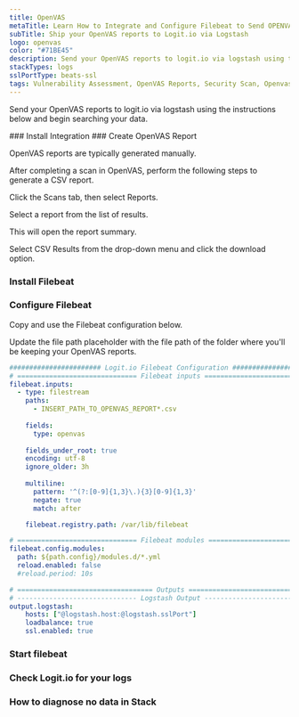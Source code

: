 ```yaml
---
title: OpenVAS
metaTitle: Learn How to Integrate and Configure Filebeat to Send OPENVAS Logs
subTitle: Ship your OpenVAS reports to Logit.io via Logstash
logo: openvas
color: "#71BE45"
description: Send your OpenVAS reports to logit.io via logstash using the instructions below and begin searching your data
stackTypes: logs
sslPortType: beats-ssl
tags: Vulnerability Assessment, OpenVAS Reports, Security Scan, Openvas
---
```


Send your OpenVAS reports to logit.io via logstash using the instructions below and begin searching your data.

<Steps>
  ### Install Integration
  <InstallIntegration/>
  ### Create OpenVAS Report

  OpenVAS reports are typically generated manually.

  After completing a scan in OpenVAS, perform the following steps to generate a CSV report.

  Click the Scans tab, then select Reports.

  Select a report from the list of results.

  This will open the report summary. 

  Select CSV Results from the drop-down menu and click the download option.

  ### Install Filebeat

  <InstallFilebeat />

  ### Configure Filebeat

  Copy and use the Filebeat configuration below.

  Update the file path placeholder with the file path of the folder where you'll be keeping your OpenVAS reports.

  ```yml copy showLineNumbers /@logstash.host/ /@logstash.sslPort/ /INSERT_PATH_TO_OPENVAS_REPORT/
  ####################### Logit.io Filebeat Configuration ########################
  # ============================== Filebeat inputs ==============================
  filebeat.inputs:
    - type: filestream
      paths:
        - INSERT_PATH_TO_OPENVAS_REPORT*.csv
      
      fields:
        type: openvas
      
      fields_under_root: true
      encoding: utf-8
      ignore_older: 3h
      
      multiline:
        pattern: '^(?:[0-9]{1,3}\.){3}[0-9]{1,3}'
        negate: true
        match: after

      filebeat.registry.path: /var/lib/filebeat

  # ============================== Filebeat modules ==============================
  filebeat.config.modules:
    path: ${path.config}/modules.d/*.yml
    reload.enabled: false
    #reload.period: 10s

  # ================================== Outputs ===================================
  # ------------------------------ Logstash Output -------------------------------
  output.logstash:
      hosts: ["@logstash.host:@logstash.sslPort"]
      loadbalance: true
      ssl.enabled: true
  ```
  ### Start filebeat

  <StartFilebeat />

  ### Check Logit.io for your logs
  <LaunchStack utmMedium="logs" utmCampaign="openvas" source="openvas" />

  ### How to diagnose no data in Stack

  <DiagnoseNoData />
</Steps>